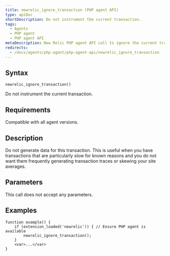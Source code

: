 ```yaml
---
title: newrelic_ignore_transaction (PHP agent API)
type: apiDoc
shortDescription: Do not instrument the current transaction.
tags:
  - Agents
  - PHP agent
  - PHP agent API
metaDescription: New Relic PHP agent API call to ignore the current transaction entirely.
redirects:
  - /docs/agents/php-agent/php-agent-api/newrelic_ignore_transaction
---
```


## Syntax

```
newrelic_ignore_transaction()
```

Do not instrument the current transaction.

## Requirements

Compatible with all agent versions.

## Description

Do not generate data for this transaction. This is useful when you have transactions that are particularly slow for known reasons and you do not want them frequently generating transaction traces or skewing your site averages.

## Parameters

This call does not accept any parameters.

## Examples

```
function example() {
    if (extension_loaded('newrelic')) { // Ensure PHP agent is available
        newrelic_ignore_transaction();
    }
    <var>...</var>
}
```
